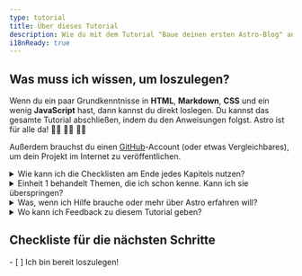 ```yaml
---
type: tutorial
title: Über dieses Tutorial
description: Wie du mit dem Tutorial "Baue deinen ersten Astro-Blog" anfangen kannst.
i18nReady: true
---
```



## Was muss ich wissen, um loszulegen?

Wenn du ein paar Grundkenntnisse in **HTML**, **Markdown**, **CSS** und ein wenig **JavaScript** hast, dann kannst du direkt loslegen. 
Du kannst das gesamte Tutorial abschließen, indem du den Anweisungen folgst. Astro ist für alle da! 🧑‍🚀 👩‍🚀 👨‍🚀 

Außerdem brauchst du einen [GitHub](https://github.com)-Account (oder etwas Vergleichbares), um dein Projekt im Internet zu veröffentlichen. 

<details>
<summary>Wie kann ich die Checklisten am Ende jedes Kapitels nutzen?</summary>

Du hakst sie einfach ab! 

Am Ende jeder Seite befinden sich anklickbare Checklisten mit den Aufgaben, die du nun lösen können solltest. Hake diese Punkte ab, um deine Fortschritte im Tutorial-Tracker verfolgen zu können. 
Der Tracker ist optional, kann dir aber dabei helfen, den Einstieg an der richtigen Stelle wieder zu finden, wenn du das Tutorial in mehreren Sitzungen abschließt. 
Du kannst auch einige Punkte der Checkliste erst mal nicht abhaken, als Erinnerung, falls du später zurückkehren möchtest. 
(Diese Daten werden nur im lokalen Speicher deines Browsers gespeichert und nirgendwo sonst. Es werden keine Daten von Astro gesammelt.)

</details>

<details>
<summary>Einheit 1 behandelt Themen, die ich schon kenne. Kann ich sie überspringen?</summary>

Du kannst die Lektionen von [Einheit 1](/de/tutorial/1-setup/) nutzen, um sicherzugehen, dass du die Entwicklungstools und Accounts hast, die du brauchst, um das Tutorial abzuschließen. Die Einheit begleitet dich dabei, dein erstes Astro-Projekt zu erstellen, auf GitHub zu speichern und auf Netlify zu veröffentlichen. 

Wenn du [ein neues, leeres Astro-Projekt erstellst](/de/install-and-setup/) und mit deinem Setup bereits vertraut bist, kannst du diese Einheit aber überspringen und direkt zu [Einheit 2](/de/tutorial/2-pages/) gehen, wo du neue Seiten für dein Projekt erstellst. 
</details>

<details>
<summary>Was, wenn ich Hilfe brauche oder mehr über Astro erfahren will?</summary>

Unser [Astro-Discord-Server](https://astro.build/chat) ist der beste Ort dafür! 

In unserem Support-Kanal kannst du Fragen stellen, oder du kannst in `#general` oder `#off-topic` "Hallo" sagen und chatten.
</details>

<details>
<summary>Wo kann ich Feedback zu diesem Tutorial geben?</summary>

Dieses Tutorial ist ein Projekt unseres Docs-Teams. Du kannst uns auf Discord im `#docs`-Kanal finden oder direkt ein Issue im [Docs-Repository](https://github.com/withastro/docs/issues) erstellen. 
</details>

<Box icon="check-list">

## Checkliste für die nächsten Schritte 

<Checklist>
- [ ] Ich bin bereit loszulegen!
</Checklist>
</Box>
